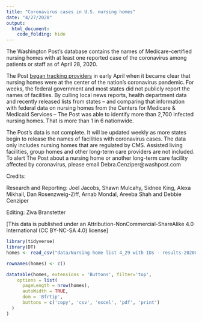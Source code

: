 ```yaml
---
title: "Coronavirus cases in U.S. nursing homes"
date: "4/27/2020"
output:
  html_document:
    code_folding: hide
---
```



The Washington Post’s database contains the names of Medicare-certified nursing homes with at least one reported case of the coronavirus among patients or staff as of April 28, 2020.

The Post [began tracking providers](https://www.washingtonpost.com/business/2020/04/20/nearly-one-10-nursing-homes-nationwide-report-coronavirus-outbreaks/) in early April when it became clear that nursing homes were at the center of the nation’s coronavirus pandemic. For weeks, the federal government and most states did not publicly report the names of facilities. By culling local news reports, health department data and recently released lists from states – and comparing that information with federal data on nursing homes from the Centers for Medicare & Medicaid Services – The Post was able to identify more than 2,700 infected nursing homes. That is more than 1 in 6 nationwide.

The Post’s data is not complete. It will be updated weekly as more states begin to release the names of facilities with coronavirus cases. The data only includes nursing homes that are regulated by CMS. Assisted living facilities, group homes and other long-term care providers are not included. To alert The Post about a nursing home or another long-term care facility affected by coronavirus, please email Debra.Cenziper@washpost.com

Credits:

Research and Reporting: Joel Jacobs, Shawn Mulcahy, Sidnee King, Alexa Mikhail, Dan Rosenzweig-Ziff, Arnab Mondal, Areeba Shah and Debbie Cenziper

Editing: Ziva Branstetter

[This data is published under an Attribution-NonCommercial-ShareAlike 4.0 International (CC BY-NC-SA 4.0) license]

```r
library(tidyverse)
library(DT)
homes <- read_csv("data/Nursing home list 4_29 with IDs - results-20200429-095929.csv")

rownames(homes) <- c()

datatable(homes, extensions = 'Buttons', filter='top',
    options = list(
      pageLength = nrow(homes), 
      autoWidth = TRUE,
      dom = 'Bfrtip',
      buttons = c('copy', 'csv', 'excel', 'pdf', 'print')
  )
)


```



